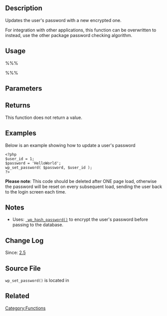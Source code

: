 == Description ==

Updates the user's password with a new encrypted one.

For integration with other applications, this function can be overwritten to
instead, use the other package password checking algorithm.

== Usage ==
%%%<?php wp_set_password( $password, $user_id ) ?>%%%

== Parameters ==

{{Parameter|$password|string|The plaintext new user password|required}}

{{Parameter|$user_id|integer|User ID|required}}

== Returns ==
This function does not return a value.

== Examples ==
Below is an example showing how to update a user's password
<pre>
<?php
$user_id = 1;
$password = 'HelloWorld';
wp_set_password( $password, $user_id );
?>
</pre>

<strong>Please note</strong>: This code should be deleted after ONE page load, otherwise the password will be reset on every subsequent load, sending the user back to the login screen each time.

== Notes ==

* Uses: <tt>[[Function_Reference/wp_hash_password | wp_hash_password()]]</tt> to encrypt the user's password before passing to the database.

== Change Log ==

Since: [[Version 2.5|2.5]]

== Source File ==

<tt>wp_set_password()</tt> is located in {{Trac|wp-includes/pluggable.php}}

== Related ==

{{Password Tags}}

{{Tag Footer}}

[[Category:Functions]]